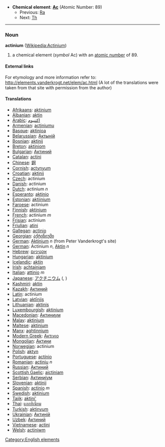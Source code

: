 *'''Chemical element''': '''[[Ac]]''' (Atomic Number: 89)
**Previous: [[Radon|Ra]]
**Next: [[Thorium|Th]]
----
=== Noun ===
'''actinium''' ([[en:Actinium|Wikipedia:Actinium]])

# a chemical element (''symbol'' Ac) with an [[atomic number]] of 89.

====External links====
For etymology and more information refer to:
http://elements.vanderkrogt.net/elem/ac.html
(A lot of the translations were taken from that site with permission from the author)

==== Translations ====
*[[Afrikaans]]: [[aktinium]]
*[[Albanian]]: [[aktin]]
*[[Arabic]]: [[اكتنيوم]]
*[[Armenian]]: [[actiniumu]]
*[[Basque]]: [[aktinioa]]
*[[Belarussian]]: [[Актынiй]]
*[[Bosnian]]: [[aktinij]]
*[[Breton]]: [[aktiniom]]
*[[Bulgarian]]: [[Актиний]]
*[[Catalan]]: [[actini]]
*[[Chinese]]: [[錒]]
*[[Cornish]]: [[actynyum]]
*[[Croatian]]: [[aktinij]]
*[[Czech]]: actinium
*[[Danish]]: actinium
*[[Dutch]]: actinium ''n''
*[[Esperanto]]: [[aktinio]]
*[[Estonian]]: [[aktiinium]]
*[[Faroese]]: actinium
*[[Finnish]]: [[aktinium]]
*[[French]]: actinium ''m''
*[[Frisian]]: actinium
*[[Friulian]]: [[atini]]
*[[Gallegan]]: [[actinio]]
*[[Georgian]]: [[აქტინიუმი]]
*[[German]]: [[Aktinium]] ''n'' (from Peter Vanderkrogt's site)
*[[German]]: Actinium ''n'', [[Aktin]] ''n'' 
*[[Hebrew]]: [[אקטיניום]]
*[[Hungarian]]: [[aktínium]]
*[[Icelandic]]: [[aktín]]
*[[Irish]]: [[achtainiam]]
*[[Italian]]: [[attinio]] ''m''
*[[Japanese]]: [[アクチニウム]] ([[]], )
*[[Kashmiri]]: [[aktin]]
*[[Kazakh]]: [[Актиний]]
*[[Latin]]: actinium
*[[Latvian]]: [[aktīnijs]]
*[[Lithuanian]]: [[aktinis]]
*[[Luxembourgish]]: [[aktinium]]
*[[Macedonian]]: [[Актиниум]]
*[[Malay]]: [[aktinium]]
*[[Maltese]]: [[aktinjum]]
*[[Manx]]: [[aghtinnium]]
*[[Modern Greek]]: [[Ακτινιο]] '' ''
*[[Mongolian]]: [[Актини]]
*[[Norwegian]]: actinium
*[[Polish]]: [[aktyn]] '' ''
*[[Portuguese]]: [[actínio]]
*[[Romanian]]: [[actiniu]] ''n''
*[[Russian]]: [[Актиний]] '' ''
*[[Scottish Gaelic]]: [[aictiniam]]
*[[Serbian]]: [[Актиниjум]]
*[[Slovenian]]: [[aktinij]]
*[[Spanish]]: [[actinio]] ''m''
*[[Swedish]]: [[aktinium]]
*[[Tajik]]: [[aktini']]
*[[Thai]]: [[แอกทิเนียม]]
*[[Turkish]]: [[aktinyum]]
*[[Ukrainian]]: [[Актинiй]]
*[[Uzbek]]: [[Актиний]]
*[[Vietnamese]]: [[actini]]
*[[Welsh]]: [[actiniwm]]

[[Category:English elements]]